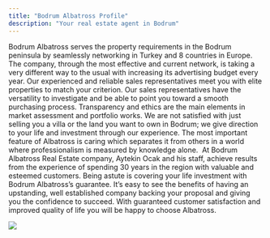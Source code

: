 ```yaml
---
title: "Bodrum Albatross Profile"
description: "Your real estate agent in Bodrum"
---
```


Bodrum Albatross serves the property requirements in the Bodrum peninsula by seamlessly networking in Turkey and 8 countries in Europe. The company, through the most effective and current network, is taking a very different way to the usual with increasing its advertising budget every year. Our experienced and reliable sales representatives meet you with elite properties to match your criterion. Our sales representatives have the versatility to investigate and be able to point you toward a smooth purchasing process. Transparency and ethics are the main elements in market assessment and portfolio works. We are not satisfied with just selling you a villa or the land you want to own in Bodrum; we give direction to your life and investment through our experience. The most important feature of Albatross is caring which separates it from others in a world where professionalism is measured by knowledge alone.  At Bodrum Albatross Real Estate company, Aytekin Ocak and his staff, achieve results from the experience of spending 30 years in the region with valuable and esteemed customers. Being astute is covering your life investment with Bodrum Albatross’s guarantee. It’s easy to see the benefits of having an upstanding, well established company backing your proposal and giving you the confidence to succeed. With guaranteed customer satisfaction and improved quality of life you will be happy to choose Albatross. 

![](7ac900bd-e15d-4706-a6ed-cbcc313e9871.png)